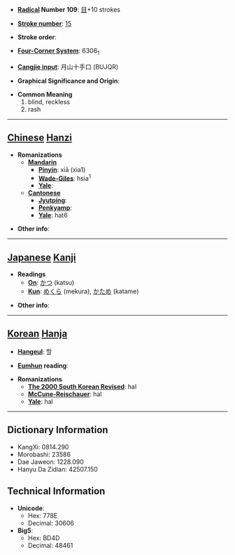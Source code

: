 * '''[[Wiktionary:Chinese radical index| Radical]] Number 109''': [[Wiktionary:Chinese radical index 目|目]]+10 strokes

* '''[[Wiktionary:Chinese total strokes index|Stroke number]]''': [[Wiktionary:Chinese total strokes index 15|15]]

* '''Stroke order''': 

* '''[[Wiktionary:Chinese four corner index|Four-Corner System]]''': 6306<sub>1</sub>

* '''[[Wiktionary:Chinese Cangjie index|Cangjie input]]''': 月山十手口 (BUJQR)

* '''Graphical Significance and Origin''': 

* '''Common Meaning'''
*#blind, reckless
*# rash


----

== [[Chinese]] [[Hanzi]] ==

* '''Romanizations'''
** '''[[Mandarin]]'''
*** '''[[Pinyin]]''': xiā (xia1)
*** '''[[Wade-Giles]]''': hsia<sup>1</sup>
*** '''[[Yale]]''': 
** '''[[Cantonese]]'''
*** '''[[Jyutping]]''':
*** '''[[Penkyamp]]''': 
*** '''[[Yale]]''': hat6

* '''Other info''': 

----

== [[Japanese]] [[Kanji]] ==

* '''Readings'''
** '''[[On]]''': [[かつ]] (katsu)
** '''[[Kun]]''': [[めくら]] (mekura), [[かため]] (katame)

* '''Other info''':  

----

== [[Korean]] [[Hanja]] ==

* '''[[Hangeul]]''': 할

* '''[[Eumhun]] reading''': 

* '''Romanizations'''
** '''[[The 2000 South Korean Revised Romanization|The 2000 South Korean Revised]]''': hal
** '''[[McCune-Reischauer]]''': hal
** '''[[Yale]]''': hal

----

== Dictionary Information ==

* KangXi: 0814.290
* Morobashi: 23586
* Dae Jaweon: 1228.090
* Hanyu Da Zidian: 42507.150

== Technical Information ==

* '''Unicode''':
** Hex: 778E
** Decimal: 30606
* '''Big5''':
** Hex: BD4D
** Decimal: 48461